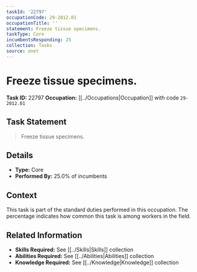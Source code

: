 ```yaml
---
taskId: '22797'
occupationCode: 29-2012.01
occupationTitle: ''
statement: Freeze tissue specimens.
taskType: Core
incumbentsResponding: 25
collection: Tasks
source: onet
---
```

# Freeze tissue specimens.

**Task ID:** 22797
**Occupation:** [[../Occupations|Occupation]] with code `29-2012.01`

## Task Statement

> Freeze tissue specimens.

## Details

- **Type:** Core
- **Performed By:** 25.0% of incumbents

## Context

This task is part of the standard duties performed in this occupation. The percentage indicates how common this task is among workers in the field.

## Related Information

- **Skills Required:** See [[../Skills|Skills]] collection
- **Abilities Required:** See [[../Abilities|Abilities]] collection
- **Knowledge Required:** See [[../Knowledge|Knowledge]] collection
